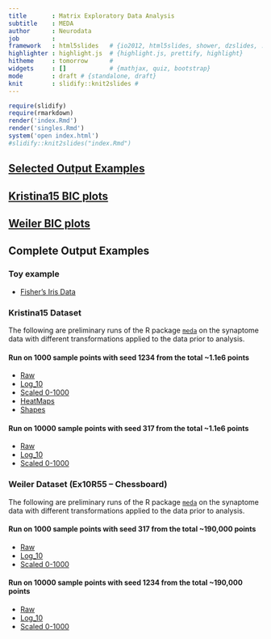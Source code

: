 ```yaml
---
title       : Matrix Exploratory Data Analysis
subtitle    : MEDA
author      : Neurodata
job         : 
framework   : html5slides   # {io2012, html5slides, shower, dzslides, ...}
highlighter : highlight.js  # {highlight.js, prettify, highlight}
hitheme     : tomorrow      # 
widgets     : []            # {mathjax, quiz, bootstrap}
mode        : draft # {standalone, draft}
knit        : slidify::knit2slides #
---
```


```r
require(slidify)
require(rmarkdown)
render('index.Rmd')
render('singles.Rmd')
system('open index.html')
#slidify::knit2slides("index.Rmd")
```

## [Selected Output Examples](singles.html)
## [Kristina15 BIC plots](k15bic.html)
## [Weiler BIC plots](weilerbic.html)
## Complete Output Examples

### Toy example

- [Fisher's Iris Data](http://docs.neurodata.io/meda/examples/Fisher/FisherIrisData.html)

### Kristina15 Dataset
The following are preliminary runs of the R package 
[`meda`](https://github.com/neurodata/meda) on the 
synaptome data with different transformations applied to 
the data prior to analysis.

#### Run on 1000 sample points with seed 1234 from the total ~1.1e6 points
- [Raw](http://docs.neurodata.io/meda/examples/Kristina15/Raw/SynDataRaw.html)
- [Log_10](http://docs.neurodata.io/meda/examples/Kristina15/Log10/SynDataLog10.html)
- [Scaled 0-1000](http://docs.neurodata.io/meda/examples/Kristina15/01e3/SynData01e3.html)  
- [HeatMaps](http://docs.neurodata.io/meda/examples/HeatMaps.html)  
- [Shapes](http://nbviewer.jupyter.org/github/neurodata/non-parametric-clustering/blob/master/procrustes_clustering/notebooks/procrustes_clustering.ipynb)

#### Run on 10000 sample points with seed 317 from the total ~1.1e6 points
- [Raw](http://docs.neurodata.io/meda/examples/K15_1e4/Raw/SynDataRaw.html)
- [Log_10](http://docs.neurodata.io/meda/examples/K15_1e4/Log10/SynDataLog10.html)
- [Scaled 0-1000](http://docs.neurodata.io/meda/examples/K15_1e4/01e3/SynData01e3.html)  

### Weiler Dataset (Ex10R55 -- Chessboard)
The following are preliminary runs of the R package 
[`meda`](https://github.com/neurodata/meda) on the 
synaptome data with different transformations applied to 
the data prior to analysis.

#### Run on 1000 sample points with seed 317 from the total ~190,000 points
- [Raw](http://docs.neurodata.io/meda/examples/Weiler/Raw/Ex10R55_Raw.html)
- [Log_10](http://docs.neurodata.io/meda/examples/Weiler/Log10/Ex10R55_Log10.html)
- [Scaled 0-1000](http://docs.neurodata.io/meda/examples/Weiler/01e3/Ex10R55_01e3.html)  

#### Run on 10000 sample points with seed 1234 from the total ~190,000 points
- [Raw](http://docs.neurodata.io/meda/examples/W_1e4/Raw/Ex10R55_Raw.html)
- [Log_10](http://docs.neurodata.io/meda/examples/W_1e4/Log10/Ex10R55_Log10.html)
- [Scaled 0-1000](http://docs.neurodata.io/meda/examples/W_1e4/01e3/Ex10R55_01e3.html)  



